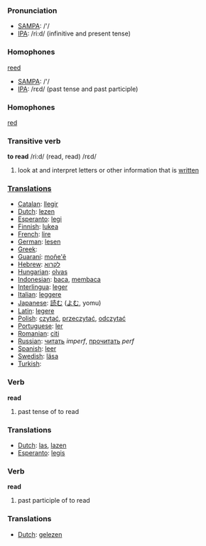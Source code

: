 === Pronunciation ===
*[[w:SAMPA|SAMPA]]: /'/
*[[w:IPA|IPA]]: /ri:d/ (infinitive and present tense)

=== Homophones ===

[[reed]]

*[[w:SAMPA|SAMPA]]: /'/
*[[w:IPA|IPA]]: /rεd/ (past tense and past participle)

=== Homophones ===

[[red]]

=== Transitive verb ===
'''to read''' /ri:d/ (read, read) /rεd/

#look at and interpret letters or other information that is [[written]]

===[[Translation]]s===
*[[Catalan]]: [[llegir]]
*[[Dutch]]: [[lezen]]
*[[Esperanto]]: [[legi]]
*[[Finnish]]: [[lukea]]
*[[French]]: [[lire]]
*[[German]]: [[lesen]]
*[[Greek]]: [[]]
*[[Guaraní]]: [[moñe'ẽ]]
*[[Hebrew]]: [[לקרוא]]
*[[Hungarian]]: [[olvas]]
*[[Indonesian]]: [[baca]], [[baca|membaca]]
*[[Interlingua]]: [[leger]]
*[[Italian]]: [[leggere]]
*[[Japanese]]: [[読む]] ([[よむ]], yomu)
*[[Latin]]: [[legere]]
*[[Polish]]: [[czytać]], [[przeczytać]], [[odczytać]] 
*[[Portuguese]]: [[ler]]
*[[Romanian]]: [[citi]]
*[[Russian]]: [[читать]] ''imperf'', [[прочитать]] ''perf''
*[[Spanish]]: [[leer]]
*[[Swedish]]: [[läsa]]
*[[Turkish]]: [[]]

=== Verb ===

'''read'''

# past tense of to read

=== Translations ===
*[[Dutch]]: [[las]], [[lazen]]
*[[Esperanto]]: [[legis]]

=== Verb ===

'''read'''

# past participle of to read

=== Translations ===
*[[Dutch]]: [[gelezen]]